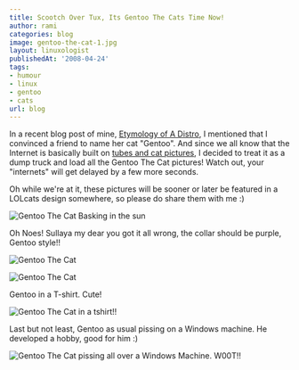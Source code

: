 ```yaml
---
title: Scootch Over Tux, Its Gentoo The Cats Time Now!
author: rami
categories: blog
image: gentoo-the-cat-1.jpg
layout: linuxologist
publishedAt: '2008-04-24'
tags:
- humour
- linux
- gentoo
- cats
url: blog
---
```


In a recent blog post of mine, [Etymology of A Distro](/2008/04/06/etymology-of-a-distro), I mentioned that I convinced a friend to name her cat "Gentoo". And since we all know that the Internet is basically built on [tubes and cat pictures](http://mixxingbowl.com/2008/03/20/social-mediacrity-the-plan/), I decided to treat it as a dump truck and load all the Gentoo The Cat pictures! Watch out, your "internets" will get delayed by a few more seconds.

Oh while we're at it, these pictures will be sooner or later be featured in a LOLcats design somewhere, so please do share them with me :)

![Gentoo The Cat Basking in the sun](/assets/images/content/blog/gentoo-the-cat-1.jpg)

Oh Noes! Sullaya my dear you got it all wrong, the collar should be purple, Gentoo style!!

![Gentoo The Cat](/assets/images/content/blog/gentoo-the-cat-2.jpg)

![Gentoo The Cat](/assets/images/content/blog/gentoo-the-cat-3.jpg)

Gentoo in a T-shirt. Cute!

![Gentoo The Cat in a tshirt!!](/assets/images/content/blog/gentoo-the-cat-4.jpg)

Last but not least, Gentoo as usual pissing on a Windows machine. He developed a hobby, good for him :)

![Gentoo The Cat pissing all over a Windows Machine. W00T!!](/assets/images/content/blog/gentoo-the-cat-5.jpg)
